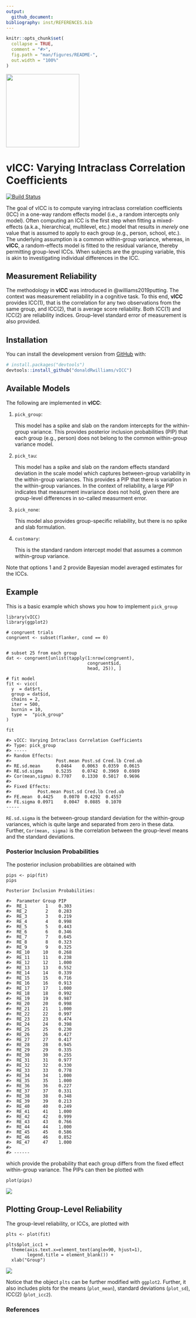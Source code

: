 ```yaml
---
output: 
  github_document:
bibliography: inst/REFERENCES.bib
---
```


<!-- README.md is generated from README.Rmd. Please edit that file -->

```r
knitr::opts_chunk$set(
  collapse = TRUE,
  comment = "#>",
  fig.path = "man/figures/README-",
  out.width = "100%"
)
```

<img src="man/figures/hex_sticker.png" width = 200 />

# vICC: Varying Intraclass Correlation Coefficients

[![Build Status](https://travis-ci.org/donaldRwilliams/BGGM.svg?branch=master)](https://travis-ci.org/donaldRwilliams/BGGM)

The goal of vICC is to compute varying intraclass correlation coefficients (ICC) in a one-way random
effects model (i.e., a random intercepts only model). Often computing an ICC is the first step
when fitting a mixed-effects (a.k.a., hierarchical, multilevel, etc.) model that results in *merely* 
one value that is assumed to apply to each group (e.g., person, school, etc.). The underlying assumption
is a common within-group variance, whereas, in **vICC**, a random-effects model is fitted to 
the residual variance, thereby permitting group-level ICCs. When subjects are the grouping variable, this 
is akin to investigating individual differences in the ICC.


## Measurement Reliability
The methodology in **vICC** was introduced in @williams2019putting. The context was 
measurement reliability in a cognitive task. To this end, **vICC** provides 
ICC(1), that is the correlation for any two observations from the same group, and ICC(2), 
that is average score reliability. Both ICC(1) and ICC(2) are reliability indices. Group-level
standard error of measurement is also provided.



## Installation

<!-- You can install the released version of vICC from [CRAN](https://CRAN.R-project.org) with: -->

<!-- ``` r -->
<!-- install.packages("vICC") -->
<!-- ``` -->

You can install the development version from [GitHub](https://github.com/) with:

``` r
# install.packages("devtools")
devtools::install_github("donaldRwilliams/vICC")
```

## Available Models

The following are implemented in **vICC**:

1. `pick_group`: 
    
    This model has a spike and slab on the random intercepts 
    for the within-group variance.  This provides posterior inclusion 
    probabilities (PIP) that each group (e.g., person) does not belong to the 
    common within-group variance model.
                 
2. `pick_tau`: 
    
    This model has a spike and slab on the random effects standard deviation in the 
    scale model which captures between-group variability in the within-group
    variances. This provides a PIP that there is variation in the within-group variances. 
    In the context of reliability, a large PIP indicates that measurment invariance does
    not hold, given there are group-level differences in so-called measurment error.
    
3. `pick_none`: 

    This model also provides group-specific reliability, but there is no spike and slab 
    formulation.
    
4. `customary`:
    
    This is the standard random intercept model that assumes a common 
    within-group variance.


Note that options 1 and 2 provide Bayesian model averaged estimates for the ICCs.


## Example

This is a basic example which shows you how to implement `pick_group`
```
library(vICC)
library(ggplot2)

# congruent trials
congruent <- subset(flanker, cond == 0)


# subset 25 from each group
dat <- congruent[unlist(tapply(1:nrow(congruent), 
                               congruent$id, 
                               head, 25)), ]

# fit model
fit <- vicc(
  y  = dat$rt,
  group = dat$id,
  chains = 2,
  iter = 500,
  burnin = 10,
  type =  "pick_group"
)

fit

#> vICC: Varying Intraclass Correlation Coefficients
#> Type: pick_group 
#> -----
#> Random Effects:
#>                 Post.mean Post.sd Cred.lb Cred.ub
#> RE.sd.mean      0.0464    0.0063  0.0359  0.0615 
#> RE.sd.sigma     0.5235    0.0742  0.3969  0.6989 
#> Cor(mean,sigma) 0.7707    0.1330  0.5017  0.9696 
#> 
#> Fixed Effects:
#>          Post.mean Post.sd Cred.lb Cred.ub
#> FE.mean  0.4425    0.0070  0.4292  0.4557 
#> FE.sigma 0.0971    0.0047  0.0885  0.1070 
-----

```

`RE.sd.sigma` is the between-group standard deviation for the within-group variances,
which is quite large and separated from zero in these data. Further, `Cor(mean, sigma)`
is the correlation between the group-level means and the standard deviations.

### Posterior Inclusion Probabilities

The posterior inclusion probabilities are obtained with

```
pips <- pip(fit)
pips

Posterior Inclusion Probabilities:

#>  Parameter Group PIP  
#>  RE_1       1    0.303
#>  RE_2       2    0.283
#>  RE_3       3    0.219
#>  RE_4       4    0.998
#>  RE_5       5    0.443
#>  RE_6       6    0.346
#>  RE_7       7    0.645
#>  RE_8       8    0.323
#>  RE_9       9    0.325
#>  RE_10     10    0.268
#>  RE_11     11    0.238
#>  RE_12     12    1.000
#>  RE_13     13    0.552
#>  RE_14     14    0.339
#>  RE_15     15    0.716
#>  RE_16     16    0.913
#>  RE_17     17    1.000
#>  RE_18     18    0.992
#>  RE_19     19    0.987
#>  RE_20     20    0.998
#>  RE_21     21    1.000
#>  RE_22     22    0.997
#>  RE_23     23    0.474
#>  RE_24     24    0.398
#>  RE_25     25    0.230
#>  RE_26     26    0.427
#>  RE_27     27    0.417
#>  RE_28     28    0.945
#>  RE_29     29    0.335
#>  RE_30     30    0.255
#>  RE_31     31    0.977
#>  RE_32     32    0.330
#>  RE_33     33    0.778
#>  RE_34     34    1.000
#>  RE_35     35    1.000
#>  RE_36     36    0.227
#>  RE_37     37    0.331
#>  RE_38     38    0.348
#>  RE_39     39    0.213
#>  RE_40     40    0.249
#>  RE_41     41    1.000
#>  RE_42     42    0.999
#>  RE_43     43    0.766
#>  RE_44     44    1.000
#>  RE_45     45    0.586
#>  RE_46     46    0.852
#>  RE_47     47    1.000
#> 
#> ------
```
which provide the probability that each group differs from the fixed effect within-group variance. The
PIPs can then be plotted with

```
plot(pips)
```

![](man/figures/pip.png)


## Plotting Group-Level Reliability

The group-level reliability, or ICCs, are plotted with

```
plts <- plot(fit)

plts$plot_icc1 + 
  theme(axis.text.x=element_text(angle=90, hjust=1), 
        legend.title = element_blank()) +
  xlab("Group")
```

![](man/figures/icc1.png)

Notice that the object `plts` can be further modified with `ggplot2`. Further, it 
also includes plots for the means (`plot_mean`), standard deviations (`plot_sd`), 
ICC(2) (`plot_icc2`).


### References
